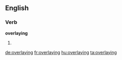 ==English==

===Verb===
'''overlaying'''

# {{present participle of|overlay}}

[[de:overlaying]]
[[fr:overlaying]]
[[hu:overlaying]]
[[ta:overlaying]]